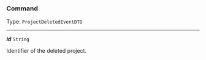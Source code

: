 


### Command

Type: `ProjectDeletedEventDTO`

---

***id*** `String`

Identifier of the deleted project.


